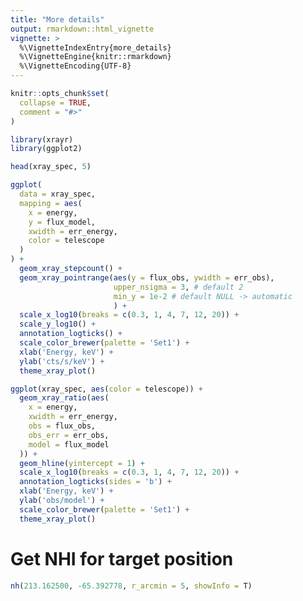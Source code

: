 ```yaml
---
title: "More details"
output: rmarkdown::html_vignette
vignette: >
  %\VignetteIndexEntry{more_details}
  %\VignetteEngine{knitr::rmarkdown}
  %\VignetteEncoding{UTF-8}
---
```


```r
knitr::opts_chunk$set(
  collapse = TRUE,
  comment = "#>"
)
```

```r
library(xrayr)
library(ggplot2)
```

```r
head(xray_spec, 5)
```
```r
ggplot(
  data = xray_spec,
  mapping = aes(
    x = energy,
    y = flux_model,
    xwidth = err_energy,
    color = telescope
  )
) +
  geom_xray_stepcount() +
  geom_xray_pointrange(aes(y = flux_obs, ywidth = err_obs), 
                       upper_nsigma = 3, # default 2 
                       min_y = 1e-2 # default NULL -> automatic
                       ) +
  scale_x_log10(breaks = c(0.3, 1, 4, 7, 12, 20)) + 
  scale_y_log10() +
  annotation_logticks() +
  scale_color_brewer(palette = 'Set1') +
  xlab('Energy, keV') +
  ylab('cts/s/keV') +
  theme_xray_plot()
```
```r
ggplot(xray_spec, aes(color = telescope)) +
  geom_xray_ratio(aes(
    x = energy,
    xwidth = err_energy,
    obs = flux_obs,
    obs_err = err_obs,
    model = flux_model
  )) +
  geom_hline(yintercept = 1) +
  scale_x_log10(breaks = c(0.3, 1, 4, 7, 12, 20)) +
  annotation_logticks(sides = 'b') +
  xlab('Energy, keV') +
  ylab('obs/model') +
  scale_color_brewer(palette = 'Set1') +
  theme_xray_plot()
```

# Get NHI for target position

```r
nh(213.162500, -65.392778, r_arcmin = 5, showInfo = T)
```

